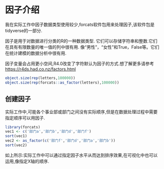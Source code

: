 # 因子介绍{#forcats}

我在实际工作中因子数据类型使用较少,forcats软件包用来处理因子,该软件包是tidyverse的一部分.

因子是用于对数据进行分类的R的一种数据类型. 它们可以存储字符串和整数.它们在具有有限数量的唯一值的列中很有用. 像“男性”，“女性”和True，False等。它们在统计建模的数据分析中很有用.


因子变量会占用更小空间,R4.0改变了字符默认为因子的方式.想了解更多请参考 <https://r4ds.had.co.nz/factors.html>


```r
object.size(rep(letters,100000))
object.size(rep(forcats::as_factor(letters),100000))
```

## 创建因子

实际工作中,可能各个事业部或部门之间没有实际顺序,但是在数据处理过程中需要指定顺序可以用因子.

```r
library(forcats)
vec1 <- c('部门a','部门b','部门d','部门f')
sort(vec1)
vec2 <- as_factor(c('部门f','部门d','部门a','部门b'))
sort(vec2)

```

如上所示:实际工作中可以通过指定因子水平从而达到排序效果,在可视化中也可以运用,像指定X轴的顺序.

